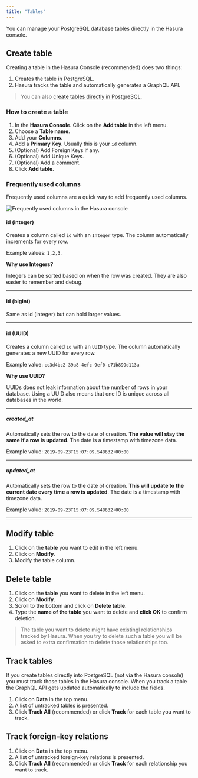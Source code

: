 ```yaml
---
title: "Tables"
---
```


You can manage your PostgreSQL database tables directly in the Hasura console.

## Create table

Creating a table in the Hasura Console (recommended) does two things:

1. Creates the table in PostgreSQL.
2. Hasura tracks the table and automatically generates a GraphQL API.

> You can also [create tables directly in PostgreSQL](/postgresql/create-tables-in-postgresql).

### How to create a table

1. In the **Hasura Console**. Click on the **Add table** in the left menu.
2. Choose a **Table name**.
3. Add your **Columns**.
4. Add a **Primary Key**. Usually this is your `id` column.
5. (Optional) Add Foreign Keys if any.
6. (Optional) Add Unique Keys.
7. (Optional) Add a comment.
8. Click **Add table**.

### Frequently used columns

Frequently used columns are a quick way to add frequently used columns.

![Frequently used columns in the Hasura console](/images/hasura/frequently-used-columns.png)

#### id (integer)

Creates a column called `id` with an `Integer` type. The column automatically increments for every row.

Example values: `1,2,3`.

**Why use Integers?**

Integers can be sorted based on when the row was created. They are also easier to remember and debug.

---

#### id (bigint)

Same as id (integer) but can hold larger values.

---

#### id (UUID)

Creates a column called `id` with an `UUID` type. The column automatically generates a new UUID for every row.

Example value: `cc3d4bc2-39a8-4efc-9ef0-c71b899d113a`

**Why use UUID?**

UUIDs does not leak information about the number of rows in your database. Using a UUID also means that one ID is unique across all databases in the world.

---

##### created_at

Automatically sets the row to the date of creation. **The value will stay the same if a row is updated**. The date is a timestamp with timezone data.

Example value: `2019-09-23T15:07:09.548632+00:00`

---

##### updated_at

Automatically sets the row to the date of creation. **This will update to the current date every time a row is updated**. The date is a timestamp with timezone data.

Example value: `2019-09-23T15:07:09.548632+00:00`

---

## Modify table

1. Click on the **table** you want to edit in the left menu.
2. Click on **Modify**.
3. Modify the table column.

## Delete table

1. Click on the **table** you want to delete in the left menu.
2. Click on **Modify**.
3. Scroll to the bottom and click on **Delete table**.
4. Type the **name of the table** you want to delete and **click OK** to confirm deletion.

> The table you want to delete might have existingl relationships tracked by Hasura. When you try to delete such a table you will be asked to extra confirmation to delete those relationships too.

## Track tables

If you create tables directly into PostgreSQL (not via the Hasura console) you must track those tables in the Hasura console. When you track a table the GraphQL API gets updated automatically to include the fields.

1. Click on **Data** in the top menu.
2. A list of untracked tables is presented.
3. Click **Track All** (recommended) or click **Track** for each table you want to track.

## Track foreign-key relations

1. Click on **Data** in the top menu.
2. A list of untracked foreign-key relations is presented.
3. Click **Track All** (recommended) or click **Track** for each relationship you want to track.
